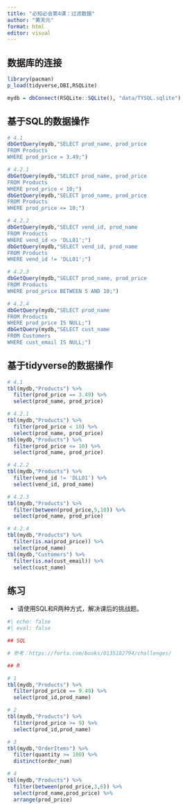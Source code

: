 ---
title: "必知必会第4课：过滤数据"
author: "黄天元"
format: html
editor: visual
---

## 数据库的连接

```{r}
library(pacman)
p_load(tidyverse,DBI,RSQLite)

mydb = dbConnect(RSQLite::SQLite(), "data/TYSQL.sqlite")
```

## 基于SQL的数据操作

```{r}
# 4.1
dbGetQuery(mydb,"SELECT prod_name, prod_price
FROM Products
WHERE prod_price = 3.49;") 

# 4.2.1
dbGetQuery(mydb,"SELECT prod_name, prod_price
FROM Products
WHERE prod_price < 10;") 
dbGetQuery(mydb,"SELECT prod_name, prod_price
FROM Products
WHERE prod_price <= 10;")

# 4.2.2
dbGetQuery(mydb,"SELECT vend_id, prod_name
FROM Products
WHERE vend_id <> 'DLL01';")
dbGetQuery(mydb,"SELECT vend_id, prod_name
FROM Products
WHERE vend_id != 'DLL01';")

# 4.2.3
dbGetQuery(mydb,"SELECT prod_name, prod_price
FROM Products
WHERE prod_price BETWEEN 5 AND 10;")

# 4.2.4
dbGetQuery(mydb,"SELECT prod_name
FROM Products
WHERE prod_price IS NULL;")
dbGetQuery(mydb,"SELECT cust_name
FROM Customers
WHERE cust_email IS NULL;")
```

## 基于tidyverse的数据操作

```{r}
# 4.1
tbl(mydb,"Products") %>% 
  filter(prod_price == 3.49) %>% 
  select(prod_name, prod_price)

# 4.2.1
tbl(mydb,"Products") %>% 
  filter(prod_price < 10) %>% 
  select(prod_name, prod_price)
tbl(mydb,"Products") %>% 
  filter(prod_price <= 10) %>% 
  select(prod_name, prod_price)

# 4.2.2
tbl(mydb,"Products") %>% 
  filter(vend_id != 'DLL01') %>% 
  select(vend_id, prod_name)

# 4.2.3
tbl(mydb,"Products") %>% 
  filter(between(prod_price,5,10)) %>% 
  select(prod_name, prod_price)

# 4.2.4
tbl(mydb,"Products") %>% 
  filter(is.na(prod_price)) %>% 
  select(prod_name)
tbl(mydb,"Customers") %>% 
  filter(is.na(cust_email)) %>% 
  select(cust_name)
```

## 练习

-   请使用SQL和R两种方式，解决课后的挑战题。

```{r}
#| echo: false
#| eval: false 

## SQL

# 参考：https://forta.com/books/0135182794/challenges/

## R

# 1
tbl(mydb,"Products") %>% 
  filter(prod_price == 9.49) %>% 
  select(prod_id,prod_name)

# 2
tbl(mydb,"Products") %>% 
  filter(prod_price >= 9) %>% 
  select(prod_id,prod_name)

# 3
tbl(mydb,"OrderItems") %>% 
  filter(quantity >= 100) %>% 
  distinct(order_num)

# 4
tbl(mydb,"Products") %>% 
  filter(between(prod_price,3,6)) %>% 
  select(prod_name,prod_price) %>% 
  arrange(prod_price)

```
